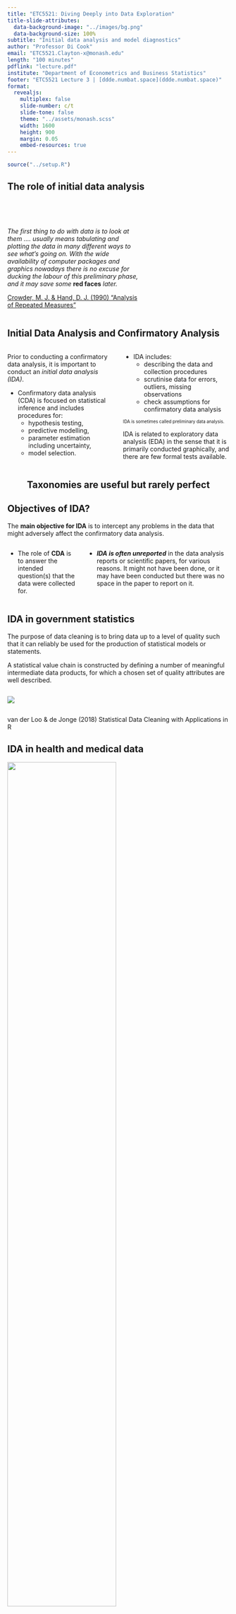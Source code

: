 ```yaml
---
title: "ETC5521: Diving Deeply into Data Exploration"
title-slide-attributes: 
  data-background-image: "../images/bg.png"
  data-background-size: 100%
subtitle: "Initial data analysis and model diagnostics"
author: "Professor Di Cook"
email: "ETC5521.Clayton-x@monash.edu"
length: "100 minutes"
pdflink: "lecture.pdf"
institute: "Department of Econometrics and Business Statistics"
footer: "ETC5521 Lecture 3 | [ddde.numbat.space](ddde.numbat.space)"
format:
  revealjs:
    multiplex: false
    slide-number: c/t
    slide-tone: false
    theme: "../assets/monash.scss"
    width: 1600
    height: 900
    margin: 0.05
    embed-resources: true
---
```


```r
source("../setup.R")
```

## The role of initial data analysis {background-image="images/crowder_and_hand.jpg" background-size="20%" background-position="95% 85%"}

::: {.column width=60%}
<br><br>

*The first thing to do with data is to [look at them]{.monash-blue2} .... usually means [tabulating]{.monash-blue2} and [plotting]{.monash-blue2} the data in many different ways to [see what’s going on]{.monash-blue2}. With the wide availability of computer packages and graphics nowadays there is no excuse for ducking the labour of this preliminary phase, and it may save some* [**red faces**]{.monash-red2} *later.*

[[Crowder, M. J. & Hand, D. J.  (1990) "Analysis of Repeated Measures"](https://doi.org/10.1201/9781315137421)]{.smallest}

:::

## Initial Data Analysis and Confirmatory Analysis

:::: {.columns}

::: {.column width=50%}

::: {.info}
Prior to conducting a [confirmatory data analysis]{.monash-black2}, it is important to conduct an [_initial data analysis (IDA)_]{.monash-orange2}. 
:::

::: {.fragment}
* [Confirmatory data analysis (CDA)]{.monash-blue2} is focused on statistical inference and includes procedures for:
  * hypothesis testing, 
  * predictive modelling,
  * parameter estimation including uncertainty,
  * model selection. 

:::  
:::

::: {.column width=50%}

::: {.fragment}

* [IDA]{.monash-orange2} includes:
  * describing the data and collection procedures
  * scrutinise data for errors, outliers, missing observations
  * check assumptions for confirmatory data analysis

::: {style="font-size: 70%;"}  
IDA is sometimes called [preliminary data analysis]{.monash-blue2}.
:::

::: 

::: {.fragment}
::: {.info}
IDA is related to exploratory data analysis (EDA) in the sense that it is primarily conducted graphically, and there are few formal tests available. 
:::
:::

:::
::::

## Taxonomies are useful but rarely perfect {.transition-slide .center style="text-align: center;"}

## Objectives of IDA?

::: {.info}
The [**main objective for IDA**]{.monash-blue2} is to intercept any problems in the data that might adversely affect the confirmatory data analysis. 
:::

::: {.columns width=60%}
* The role of **CDA** is to answer the intended question(s) that the data were collected for.

::: {.fragment}

* **_IDA is often unreported_** in the data analysis reports or scientific papers, for various reasons. It might not have been done, or it may have been conducted but there was no space in the paper to report on it. 
:::


:::


## IDA in government statistics {background-image="images/vanderloo_and_dejong.gif" background-size="15%" background-position="95% 85%"}


The purpose of [data cleaning]{.monash-blue2} is to bring data up to a level of quality such that it can reliably be used for the production of statistical models or statements.

A [statistical value chain]{.monash-blue2} is constructed by defining a number of meaningful intermediate data products, for which a chosen set of quality attributes are well described. 

:::: {.columns}
::: {.column width=99%}
<img src="images/stats-value-chain.png"> 
:::
::::

[van der Loo & de Jonge (2018) Statistical Data Cleaning with Applications in R]{.smaller}



## IDA in health and medical data {background-image="images/Huebner.Marianne_v2.jpg" background-size="15%" background-position="95% 5%"}

<img src="images/huebner.png" width="70%">

Huebner et al (2018)'s six steps of IDA: (1) Metadata setup, (2) [Data cleaning]{.monash-orange2}, (3) [Data screening]{.monash-orange2}, (4) [Initial  reporting]{.monash-orange2}, (5) Refining and updating the analysis plan, (6) Reporting IDA in documentation.

## Heed these words

:::: {.columns}
::: {.column width=50%}

::: {.info}
IDA prepares an analyst for CDA. One needs to be careful about NOT compromising the inference. 
:::

How do you compromise inference?

::: {.fragment style="font-size: 70%;"}
1. Change your inference or questions based on what you find in IDA.
2. Outlier removal or not. 
3. Missing value imputation choices.
4. Treatment of zeros. 
5. Handling of variable type, categorical temporal.
6. Lack of multivariate relationship checking, including subsets based on levels of categorical variables.
7. Choosing variables and observations.
:::

:::
::: {.column width=50%}

::: {.fragment}
How do you avoid these errors?

- Document ALL the IDA, using a reproducible analysis script.
- Pre-register your CDA plan, so that your CDA questions do not change.
- Decisions made on outlier removal, variable selection, recoding, sampling, handling of zeros have known affects on results, and are justifiable.

Insure yourself against accusations of [data snooping]{.monash-blue2}, data dredging, data fishing.
:::

:::

::::
## Data screening {.transition-slide .center style="text-align: center;"}



## Data screening 

:::: {.columns}

::: {.column width=50%}

::: {.info}
It's important to check how the data are [understood by the computer]{.monash-blue2}.
:::

that is, checking for _data type_: 

* Was the date read in as character?
* Was a factor read in as numeric?
:::    
::: {.column width=50%}
  
::: {.fragment}    
Also important for making inference is to know whether the [data supports making broader conclusions]{.monash-blue2}. How was the data collected? Is it clear what the [population of interest]{.monash-orange2} is, and that the data is a representative sample of this population?
:::

:::
::::

## Example: Checking the data type [(1/2)]{.smallest}

:::: {.columns}
::: {.column width=50%}
`lecture3-example.xlsx`

<center>
<img src="images/lecture3-example.png" width = "500px">
</center>

:::
::: {.column width=50%}

```r
library(readxl)
library(here)
df <- read_excel(here("data/lecture3-example.xlsx"))
df
```

- What problems are there with the computer's interpretation of [data type]{.monash-orange2}?
- What [context]{.monash-orange2} specific issues indicate incorrect computer interpretation?

:::
::::




## Example: Checking the data type [(2/2)]{.smallest}

:::: {.columns}
::: {.column width=50%}

```r
library(lubridate)
df <- read_excel(here("data/lecture3-example.xlsx"), 
                 col_types = c("text", 
                               "date", 
                               "text",
                               "numeric"))

df |> 
  mutate(id = as.factor(id),
         date = ydm(date)) |>
  mutate(
         day = day(date),
         month = month(date),
         year = year(date)) 
```

:::
::: {.column width=50%}

* `id` is now a `factor` instead of `integer`
* `day`, `month` and `year` are now extracted from the `date`
* Is it okay now?

::: {style="font-size: 70%;"}
::: {.fragment}
* In the United States, it's common to use the date format MM/DD/YYYY <a class="font_small black" href="https://twitter.com/statsgen/status/1257959369448161281">(gasps)</a>  while the rest of the world commonly uses DD/MM/YYYY or better still YYYY/MM/DD.
:::


::: {.fragment}

* It's highly probable that the dates are 1st-5th March and not 3rd of Jan-May.

:::

::: {.fragment}

* You can validate interpretation of temperature using [weather database](https://www.wunderground.com/history/monthly/us/ny/new-york-city/KLGA/date/2010-3).

:::
:::
:::
::::



## Example: Specifying the data type with R

:::: {.columns}
::: {.column width=50%}

* You can robustify your workflow by ensuring you have a check for the expected data type in your code.

```r
xlsx_df <- read_excel(here("data/lecture3-example.xlsx"),
                 col_types = c("text", "date", "text", "numeric"))  |> 
  mutate(id = as.factor(id), 
         date = as.character(date),
         date = as.Date(date, format = "%Y-%d-%m"))
```
:::
::: {.column width=50%}

* `read_csv` has a broader support for `col_types`


```r
csv_df <- read_csv(here::here("data/lecture3-example.csv"),
                 col_types = cols(
                      id = col_factor(),
                      date = col_date(format = "%m/%d/%y"),
                      loc = col_character(),
                      temp = col_double()))
```

* The checks (or coercions) ensure that even if the data are updated, you can have some confidence that any data type error will be picked up before further analysis.

:::
::::





## Example: Checking the data type with R 


You can have a quick glimpse of the data type with:


```r
dplyr::glimpse(xlsx_df)
dplyr::glimpse(csv_df)
```



## Example: Checking the data type visually

:::: {.columns}
::: {.column width=50%}

You can also visualise the data type with:

```r
library(visdat)
vis_dat(xlsx_df)
```

:::

::: {.column width=50%}

```r
library(inspectdf)
inspect_types(xlsx_df)  |> 
  show_plot()
```
:::
::::

## Data cleaning {.transition-slide .center style="text-align: center;"}

## Data cleaning [(1/2)]{.smallest}

Data quality checks should be one of the first steps in the data analysis to **_assess any problems with the data_**.

These include using [common or domain knowledge]{.monash-blue2} to check if the recorded data have sensible values. 

::: {.fragment}

* Are positive values, e.g. height and weight, recorded as positive values with a plausible range?
* If the data are counts, do the recorded values contain non-integer values?
* For compositional data, do the values add up to 100% (or 1)? If not, is that a measurement error or due to rounding? Or is another variable missing?
* Does the data contain only positives, ie disease occurrences, or warranty claims? If so, what would the no report group look like? 

:::


## Data cleaning [(2/2)]{.smallest}

In addition, numerical or graphical summaries may reveal that there is unwanted structure in the data, for example,

::: {style="font-size: 70%;"}    

::: {.fragment}

* Does the treatment group have different demographic characteristics to the control group? 
* Are the distributions similar between the or training and test sets?
* Are there sufficient measurements for each level of categorical variable, or across the range of numerical variables?

:::

::: {.fragment}

* Does the distribution of the data imply violations of assumptions for the CDA, such as
    - non-normality, 
    - discrete rather real-valued, or
    - different variance in different domains?

:::
:::

::: {.fragment}

[Data scrutinizing]{.monash-blue2} is a process that you get better at with practice and have familiarity with the domain area. 
    
:::



## Example: Checking the data quality

:::: {.columns}
::: {.column width=50%}

```r
#| echo: false
df2 <- read_csv(here("data/lecture3-example2.csv"),
    col_types = cols(id = col_factor(),
                     date = col_date(format = "%m/%d/%y"),
                     loc = col_character(),
                     temp = col_double()))
df2
```

:::
::: {.column width=50%}

* Numerical or graphical summaries or even just eye-balling the data helps to uncover some data quality issues.
* Any issues here?

::: {.fragment}
<br><br>

* There's a missing value in `loc`.
* Temperature is in Farenheit for New York but Celsius in Melbourne (you can validate this again using external sources).

:::

:::
::::



## Case study: World development indicators [(1/7)]{.smallest}

:::: {.columns}
::: {.column width=70%}

```r
options(width=80)
raw_dat <- read_csv(here("data/world-development-indicators.csv"), 
                    na = "..", n_max = 11935)
glimpse(raw_dat)
```

[World Development Indicators (WDI), sourced from the [World Bank Group (2019)](https://databank.worldbank.org/source/world-development-indicators/)]{.smallest}

:::
::: {.column width=30%}

<br><br>

- What are the data types?
- What are the variables?
- What are the observations?
- Is the data in tidy form?


:::
::::

## Case study: World development indicators [(2/7)]{.smallest}

:::: {.columns}
::: {.column width=60%}


```r
country_code_df <- raw_dat  |>
  distinct(`Country Name`, `Country Code`)  |>
  rename_all(janitor::make_clean_names)  |>
  left_join(
    countrycode::codelist |> select(iso3c, region, continent),
    by = c("country_code" = "iso3c")
  )  |>
  arrange(continent, region) 
```

::: {style="font-size: 70%;"}
```r
#| echo: false
options(width=80)
glimpse(country_code_df)

country_code_df |> count(continent)
country_code_df |> count(region)

```
:::
:::
::: {.column width=40%}

<br><br>

- How many countries are included
- How many continents, regions?
- Why are there NAs here?

::: {.fragment style="font-size: 70%;"}

```r
country_code_df |> filter(is.na(continent))
```

:::

:::
::::

## Case study: World development indicators [(3/7)]{.smallest}

:::: {.columns}
::: {.column width=60%}


```r
wdi_vars <- raw_dat  |>
  select(`Series Name`, `Series Code`) |>
  distinct() |>
  rename_all(janitor::make_clean_names) 
```

::: {style="font-size: 60%; overflow: auto; max-height: 650px;"}

<br>

```r
#| echo: false
wdi_vars |> gt::gt()
```
:::

:::
::: {.column width=40%}


- Analysis will use the short name (`series_code`) for variables. 

- Store full variable name (`series_name`) and short name (`series_code`) in a separate table.

- The `series_code` will be used as the key whenever the full name is needed.


:::
::::

## Case study: World development indicators [(4/7)]{.smallest}

:::: {.columns}
::: {.column width=50%}


```r
wdi <- raw_dat  |>
  select(`Country Code`, `Series Code`, `1969 [YR1969]`:`2018 [YR2018]`) |>
  rename_all(janitor::make_clean_names) |>
  pivot_longer(x1969_yr1969:x2018_yr2018,
               names_to = "year", 
               values_to = "value") |>
  mutate(year = as.numeric(str_sub(year, 2, 5)) ) |>
  pivot_wider(names_from = series_code,
              values_from = value)

wdi2017 <- wdi  |> filter(year == 2017)
```

- Organise data into tidy form
- Check missing value distribution

:::
::: {.column width=50%}

```r
#| fig-width: 8
#| fig-height: 6
#| echo: false
vis_miss(wdi, sort_miss = TRUE)
```


:::
::::

## Case study: World development indicators [(5/7)]{.smallest}

:::: {.columns}
::: {.column width=20%}

Check missings by 

- variable
- country

:::
::: {.column width=50%}

```r
#| fig-width: 8
#| fig-height: 6
#| echo: false
gg_miss_var(wdi, show_pct=TRUE)
```


:::
::: {.column width=30%}

```r
#| echo: false
#| fig-width: 2
#| fig-height: 8
#| out-width: 100%
wdi_cnt_miss <- wdi |> 
  filter(!is.na(country_code)) |>
  bind_shadow() |>
  select(country_code, year,
         SP.ADO.TFRT_NA:SP.URB.GROW_NA) |>
  pivot_longer(SP.ADO.TFRT_NA:SP.URB.GROW_NA,
               names_to="var",
               values_to="value") |>
  group_by(country_code) |>
  count(value) |>
  mutate(value = fct_recode(value, 
                            miss="NA",
                            not="!NA")) |>
  pivot_wider(names_from = value, values_from = n) |>
  mutate(p_miss = miss/(miss+not)) |>
  select(country_code, p_miss)
wdi_cnt_p <- wdi_cnt_miss |> 
  ggplot(aes(x=1, y=p_miss, 
             label=country_code)) +
  geom_quasirandom() +
  ylim(c(0,1)) + ylab("Prop miss") 
ggplotly(wdi_cnt_p)
```

:::
::::

## Case study: World development indicators [(6/7)]{.smallest}

:::: {.columns}
::: {.column width=50%}


Look at Costa Rica (CRI), most complete country

```r
#| fig-width: 8
#| fig-height: 6
#| echo: false
wdi_cri <- wdi |>
  filter(country_code == "CRI")
vis_miss(wdi_cri, sort_miss=TRUE)
```
:::
::: {.column width=50%}

To illustrate imputation, we'll show one of the variables, that is relatively complete.

```r
#| fig-width: 6
#| fig-height: 3
#| echo: false
wdi_cri_p <- wdi_cri |>
  ggplot(aes(x=year, y=SE.PRM.CMPT.ZS)) +
  geom_miss_point() +
  theme(aspect.ratio=0.5, 
        legend.position = "none") 
wdi_cri_p
```

Impute a few temporal missings using nearest neighbours.

:::
:::


## Case study: World development indicators [(6/7)]{.smallest}

:::: {.columns}
::: {.column width=50%}

Missings imputed using `imputeTS` using the moving average method. 

```r
#| fig-width: 6
#| fig-height: 3
#| echo: false
library(imputeTS)

wdi_cri_v1 <- wdi_cri |>
  mutate(SE.PRM.CMPT.ZS = na_ma(SE.PRM.CMPT.ZS))

wdi_cri_v1  |>
  ggplot(aes(x=year, y=SE.PRM.CMPT.ZS)) +
  geom_point() +
  geom_smooth(se=F, colour="#D55E00") +
  theme(aspect.ratio=0.5) 
```

:::
::: {.column width=50%}

- Don't have to impute before scrutinizing data
- What are these numbers supposed to be?

`SE.PRM.CMPT.ZS` is "Primary completion rate, total (% of relevant age group)"


[Do we have any problems?]{.monash-orange2}

::: {.fragment}
Yes. The explanation of the variable suggests the numbers should range between 0-100.

:::


:::
:::

## 📋 Summary of the process 

The steps we took roughly followed these:

<center>
```r
#| echo: false
DiagrammeR::grViz("digraph {
  graph [layout = circo, rankdir = TB]
  
  node [shape = rectangle, 
  fontname = 'Helvetica']        
  rec1 [label = 'Input data', 
  fontname = 'Helvetica']
  rec2 [label = 'Tidy data', 
  fontname = 'Helvetica']
  rec3 [label = 'Data screening', 
  fontname = 'Helvetica']
  rec4 [label = 'Data cleaning', 
  fontname = 'Helvetica']
  rec5 [label = 'Impute missings', 
  fontname = 'Helvetica']
  rec6 [label = 'Valid data', 
  fontname = 'Helvetica']

  # edge definitions with the node IDs
  rec1 -> rec2 -> rec3 -> rec4 -> rec5  
  rec5 -> rec3 
  rec3 -> rec6
  }",
  height = 300,
  width = 500
  )
```
</center>

At the end of this stage we would have:

- 3 tables of data: country name/code, variables name/key, time series of multiple variables for many countries
- What would you like to learn from this data? What sort of models might be fitted? What types of hypotheses might be tested?
- Have we done anything that might have compromised the later analysis?

## Data collection {.transition-slide .center style="text-align: center;"}


## Case study: Employment Data in Australia [(1/3)]{.smallest}

Below is the data from ABS that shows the total number of people employed in a given month from February 1976 to December 2019 using the original time series.

<br>

```r
#| echo: false
#| eval: false
# Note: because this downloads data
# run it once, and save the result so 
# data server isn't overloaded
library(readabs)
employed <- read_abs(series_id = "A84423085A")  |> 
  mutate(month = lubridate::month(date),
         year = lubridate::year(date))  |> 
  #filter(year != "2020")  |> 
  select(date, month, year, value) 
save(employed, file="../data/employed.rda")
```


```r
load(here("data/employed.rda"))
glimpse(employed)
```

[Australian Bureau of Statistics, Labour force, Australia, [Table 01](https://www.abs.gov.au/AUSSTATS/abs@.nsf/DetailsPage/6202.0Jul%202020?OpenDocument). Labour force status by Sex, Australia - Trend, Seasonally adjusted and Original]{.smallest}


## Case study:  Employment Data in Australia [(2/3)]{.smallest}

:::: {.columns}
::: {.column width=40%}
Do you notice anything?

```r
#| label: unemp
#| echo: false
#| fig-width: 5
#| fig-height: 8
#| out-width: 70%
employed |> 
  filter(between(year, 2009, 2019)) |>
  mutate(year = factor(year)) |>
  ggplot(aes(month, value, color = year)) + 
  geom_line() + 
  ylab("employed ('000)") +
  scale_x_continuous("month", breaks=seq(1, 12, 1)) +
  scale_color_viridis_d("") +
  theme(aspect.ratio = 1.5,
        legend.position = "bottom")
```

:::
::: {.column width=60%}

::: {.fragment}
Why do you think the number of people employed is going up each year?

:::
::: {.fragment}

* Australian population is **25.39 million** in 2019
* 1.5% annual increase in population
* Vic population is 6.681 million (Sep 2020) - 26%
* NSW population is 8.166 (Sep 2020) - 32%

:::
:::
::::

## Case study:  Employment Data in Australia [(3/3)]{.smallest}

:::: {.columns}
::: {.column width=50%}

* There's a suspicious change in August numbers from 2014.

```r
#| echo: false
employed  |> 
  filter(month %in% 8:9)  |> 
  pivot_wider(year, names_from = month)  |> 
  mutate(diff = `9` - `8`)  |> 
  ggplot(aes(year, diff)) + 
  geom_point() + 
  geom_line(group = 1) +
  guides(x = guide_axis(n.dodge = 2)) + 
  labs(y = "Difference (Sep - Aug)") +
  theme(aspect.ratio=0.5)
```


:::
::: {.column width=50%}

::: {.fragment}


* A potential explanation for this is that there was a _change in the survey from 2014_. 


See discussion on this at  [Hyndsight blog (10 October 2014)](https://robjhyndman.com/hyndsight/abs-seasonal-adjustment-2/).

:::

:::
::::


## Case study: 2014 Data Mining Cup winners 

<center>
![](images/orderDate_itemID.png){width=950}
</center>

Ugly plot of all observations provided in training sample, with response variable in colour, and test sample to predict. 

[What does this tell you about the test sample?]{.monash-orange2}

## Case study: french fries/hot chips [(1/2)]{.smallest}

:::: {.columns}
::: {.column width=50%}
```r
#| echo: false
options(width=50)
load(here::here("data/french_fries.rda"))
glimpse(french_fries)
```
:::
::: {.column width=50%}

10 week sensory experiment, 12 individuals assessed taste of french fries on several scales (how potato-y, buttery, grassy, rancid, paint-y do they taste?), fried in one of 3 different oils, replicated twice. 

- [Is the design complete?]{.monash-blue2}
- Are replicates like each other?
- How do the ratings on the different scales differ?
- Are raters giving different scores on average?
- Do ratings change over the weeks?

:::
::::

## Case study: french fries/hot chips [(2/2)]{.smallest}

:::: {.columns}
::: {.column width=50%}

- Is the design complete?

```r
french_fries |> count(subject)
```

:::
::: {.column width=50%}

::: {.fragment style="font-size: 90%;"}

```r
french_fries |> count(time)
french_fries |> count(treatment)
french_fries |> count(rep)
```
:::

:::
::::

## Case study: Warranty claims 

:::: {.columns}
::: {.column width=50%}

```r
#| echo: false
warranty <- read_csv(here("data/warranty-kaggle.csv"))
warranty |>
  filter(Product_type == "TV") |>
  select(Region:Consumer_profile,
         TV_2001_Issue:TV_2003_Issue,
         Claim_Value:Purpose) |>
  glimpse()
```

- `TV_2001_Issue`: failure of power supply
- `TV_2002_Issue`: failure of inverter
- `TV_2003_Issue`: failure of motherboard

:::
::: {.column width=50%}

![](https://www.googleapis.com/download/storage/v1/b/kaggle-user-content/o/inbox%2F3865869%2Fb414420c7f771389e7e02a430baa1f2a%2Fwarranty.jpg?generation=1572876932978862&alt=media)

- What is the population that this data is measuring?
- What is not measured?

::: {.fragment}

```r
#| echo: false
set.seed(635)
warranty |> 
  filter(Product_type == "TV") |> 
  count(City, sort=TRUE) |> 
  slice_sample(n=2)
```

[Can we say that Delhi has fewer problems with TVs than Bangalore?]{.monash-orange2}

:::

:::
::::

[[Source: ExcelR Projects. (2019). Warranty Claims. Kaggle.](https://www.kaggle.com/competitions/warranty-claims)]{.smallest}

## 📋 Summary of checks for data collection

✅ Has the collection process been consistent?

✅ Does the set to be predicted match the training set?

✅ Is the experimental design correctly applied?

✅ Have treatments been appropriately *randomised* or assigned comprehensively across subjects? 

✅ What is the population that the collected data describes?

✅ If the data is observational, can you group them into comparison sets?

## Imputing missing values {.transition-slide .center style="text-align: center;"}

## Example 1: Olympic medals 

:::: {.columns}
::: {.column width=50%}

```r
#| echo: false
library(VGAM)
data(olym12)
olym12 |> select(country, totalmedal) |>
  arrange(desc(totalmedal)) 
```

<br><br>
Is the average number of medals equal to `r round(sum(olym12$totalmedal), 2)`/`r nrow(olym12)` =  `r round(mean(olym12$totalmedal), 2)`?

:::
::: {.column width=50%}

::: {.fragment}

[What is missing?]{.monash-orange2}

:::

::: {.fragment}

What is the correct average number of medals?
:::

::: {.fragment}

`r round(sum(olym12$totalmedal), 2)`/204 =  `r round(sum(olym12$totalmedal)/204, 2)`

<br><br>
[Working out what is missing can be hard!]{.monash-blue2}
:::

:::
::::

## Example 2: El Nino

:::: {.columns}
::: {.column width=50%}
[Explore missings]{.monash-blue2}

- plotting on edge of plots, or
- using simple imputation like mean 

```r
oceanbuoys |>
  ggplot(aes(x=air_temp_c, y=humidity)) +
  geom_miss_point()
```

:::

::: {.column width=50%}
[Impute and check]{.monash-blue2}

- Impute using regression or simulation
- Check distribution relative to complete cases

::: {style="font-size: 70%;"}

```r
#| code-fold: true
library(simputation)
ocean_imp_yr <- oceanbuoys %>%
  bind_shadow() %>%
  impute_lm(air_temp_c ~ wind_ew + wind_ns + year + longitude + latitude) %>%
  impute_lm(humidity ~  wind_ew + wind_ns + year + longitude + latitude) %>%
  impute_lm(sea_temp_c ~  wind_ew + wind_ns + year + longitude + latitude) %>%
  add_label_shadow()

ggplot(ocean_imp_yr,
       aes(x = air_temp_c,
           y = humidity,
           color = any_missing)) + 
  geom_point() +
  theme(legend.title = element_blank())
```

:::

:::
::::

## Validators {.transition-slide .center style="text-align: center;"}

Automating some checks

## Case study:  Dutch supermarket revenue and cost [(1/3)]{.smallest}

* Data contains the revenue and cost (in Euros) for 60 supermarkets 
* Data has been anonymised and distorted

```r
data("SBS2000", package = "validate")
dplyr::glimpse(SBS2000)
```



## Case study:  Dutch supermarket revenue and cost [(2/3)]{.smallest}

* Checking for completeness of records

```r
library(validate)
rules <- validator(
          is_complete(id),
          is_complete(id, turnover),
          is_complete(id, turnover, profit))
out <- confront(SBS2000, rules)
summary(out)
```



## Case study:  Dutch supermarket revenue and cost [(3/3)]{.smallest}

* Sanity check derived variables

```r
library(validate)
rules <- validator(
    total.rev - profit == total.costs,
    turnover + other.rev == total.rev,
    profit <= 0.6 * total.rev
)
out <- confront(SBS2000, rules)
summary(out)
```





## IDA for hypothesis testing {.transition-slide .center style="text-align: center;"}


## Hypothesis testing [(1/3)]{.smallest}

- State the hypothesis (pair), e.g. $H_o: \mu_1 = \mu_2$ vs $H_a: \mu_1 < \mu_2$. 
- Test statistic depends on [assumption about the distribution]{.monash-blue2}, e.g. 
    - $t$-test will assume that distributions are [_normal_]{.monash-blue2}, or small departures from if we have a large sample. 
    - two-sample might assume both groups have the [_same variance_ ]{.monash-blue2}

::: {style="font-size: 70%;"}    
- Steps to complete: 
    - Compute the test statistic
    - Measure it against a standard distribution
    - If it is extreme, $p$-value is small, decision is to reject $H_o$
    - $p$-value is the probability of observing a value as large as this, or large, assuming $H_o$ is true.
:::

## Example 1: Checking variance and distribution [(2/3)]{.smallest}

:::: {.columns}

::: {.column width=50%}

::: {style="font-size: 70%;"}    

```r
#| code-fold: true
data(sleep)
ggplot(sleep, aes(x=group, y=extra)) + 
  geom_boxplot() +
  geom_point(colour="#D55E00")
```

:::

[Cushny, A. R. and Peebles, A. R. (1905) The action of optical isomers: II hyoscines. The Journal of Physiology 32, 501–510.]{.smallest}

:::

::: {.column width=50%}

::: {.fragment}
Few observations. Nothing strongly suggests violation of normality and spread of points is similar for each group.

```r
tt <- with(sleep,
     t.test(extra[group == 1],
            extra[group == 2], 
            paired = TRUE))
tt
```

:::

:::
::::


## Example 2:  Checking distribution and variance [(3/3)]{.smallest} 

:::: {.columns}

::: {.column width=50%}

::: {style="font-size: 70%;"}    

```r
#| code-fold: true
InsectSprays  |> 
  ggplot(aes(x=fct_reorder(spray, count), 
             y=count)) + 
  geom_jitter(width=0.1, height=0, colour="#D55E00", size=3, alpha=0.8) +
  xlab("") 
```

:::

Is it plausible that the samples are from a normal population? Do they have equal variance?
:::

::: {.column width=50%}

::: {.fragment}

```r
fm1 <- aov(count ~ spray, data = InsectSprays)
summary(fm1)
```

What hypothesis being tested? What would the decision be?
:::

::: {.fragment}
Why does [equal variance matter]{.monash-orange2} in this test?
:::

:::
::::

## IDA for inferential modeling {.transition-slide .center style="text-align: center;"}


## Linear models [(1/3)]{.smallest}

:::: {.columns}

::: {.column width=50%}

::: {style="font-size: 70%;"}    

```r
#| code-fold: true
#| out-width: 80%
library(tidyverse)
library(broom)
ggplot(cars, aes(speed, dist)) + 
  geom_point() + 
  geom_smooth(method = "lm", se = FALSE)
```


$$y_i = \beta_0 + \beta_1 x_i + e_i$$

Assumptions:

- Form is [linear]{.monash-blue2}
- Error is normally distributed around 0
:::
:::

::: {.column width=50%}

Check using [residual plots]{.monash-blue2}

::: {style="font-size: 70%;"}    

```r
#| code-fold: true
#| fig-height: 3
#| fig-width: 6
cars_model <- lm(dist ~ speed, data = cars)
cars_fit <- augment(cars_model)

cars_p1 <- ggplot(cars_fit, aes(x=.fitted, 
                                y=.resid)) + 
  geom_hline(yintercept = 0, colour="grey70") +
  geom_point() 
cars_p2 <- ggplot(cars_fit, aes(x=.resid)) +
  geom_density()
cars_p1 + cars_p2 + plot_layout(ncol=2)
```

:::
:::
::::


## Linear models [(2/3)]{.smallest}

:::: {.columns}

::: {.column width=50%}

::: {style="font-size: 70%;"}    

Data and loess smoother

```r
#| code-fold: true
#| out-width: 80%
ggplot(diamonds, aes(carat, price)) + 
  geom_point(alpha = 0.2) + 
  geom_smooth(se=F)
```

- Form is [not linear]{.monash-blue2}!
- Also, insufficient data on large diamonds.

:::
:::

::: {.column width=50%}

[Fix 1: fit polynomial form]{.monash-blue2}

::: {style="font-size: 70%;"}    

$$y_i = \beta_0 + \beta_1 x_i + \beta_2 x_i^2 + e_i.$$


```r
#| code-fold: true
#| fig-height: 4
#| fig-width: 8
diamonds_sub <- diamonds |>
  filter(carat < 3)

diamonds_model <- lm(price ~ poly(carat, 2),
                     data=diamonds_sub)
diamonds_fit <- diamonds_sub |>
  mutate(.fitted = diamonds_model$fitted.values, 
         .resid = diamonds_model$residuals)

diamonds_p1 <- ggplot(diamonds_fit) +
  geom_point(aes(x=carat, y=price)) +
  geom_point(aes(x=carat, y=.fitted),
             colour="#D55E00")
diamonds_p2 <- ggplot(diamonds_fit, 
                      aes(x=.fitted, 
                          y=.resid)) + 
  geom_hline(yintercept = 0, colour="grey70") +
  geom_point() 
diamonds_p1 + diamonds_p2 + plot_layout(ncol=2)
```

::: {.fragment}
Form is not quadratic, continue to [explore additional polynomial terms]{.monash-blue2}.
:::

:::
:::
::::

## Linear models [(3/3)]{.smallest}

:::: {.columns}

::: {.column width=50%}

::: {style="font-size: 70%;"}    

Data and loess smoother

```r
#| code-fold: true
#| out-width: 80%
ggplot(diamonds, aes(carat, price)) + 
  geom_point(alpha = 0.2) + 
  geom_smooth(se=F)
```

- Form is [not linear]{.monash-blue2}!
- Also, insufficient data on large diamonds.

:::
:::

::: {.column width=50%}

[Fix 2: linearise]{.monash-blue2}

::: {style="font-size: 70%;"}    

The [log transformation of both variables]{.monash-orange2} linearises the relationship, so that a simple linear model can be used, and can correct heteroskedasticity. 

```r
#| code-fold: true
ggplot(diamonds_sub, aes(carat, price)) + 
  geom_point(alpha = 0.2) + 
  geom_smooth(method = lm) +
  scale_x_log10() +
  scale_y_log10() 
```

:::
:::
::::

## Cautions

* Notice that there was _**no formal statistical inference**_ when trying to determine an appropriate model form.

::: {.info}
Discarded models are hardly ever reported. Consequently, majority of reported statistics give a distorted view and it's important to [remind yourself what might _**not**_ be reported]{.monash-orange2}.
:::

## Summary

:::: {.columns}

::: {.column width=50%}

- IDA is a model-focused exploration to support a CDA with:
    -  data description and collection
    -  data quality checking, and
    -  checking assumptions
    -  model fit without any formal statistical inference.
- IDA is part of EDA, even when no CDA is planned.    
- IDA may never see the limelight BUT it [forms the foundation that the main analysis]{.monash-blue2} is built upon. [Document it! Do it well!]{.monash-orange2}

:::

::: {.column width=50%}

::: {style="font-size: 70%;"}

> *The Census Bureau tabulates same-sex couples in both the American Community Survey (ACS) and the Decennial Census. Two questions are used to identify same-sex couples: relationship and sex. The agency follows edit rules that are used to change data values for seemingly contradictory answers. The edit rules for combining information from relationship and sex have evolved since the category of unmarried partner was added in 1990. In that census, if a household consisted of a married couple and both spouses reported the same sex, the relationship category remained husband or wife, but the sex of the partner who reported being a spouse to the householder was changed.* [[Humans all the way down](https://theory4ida.github.io/tmcf/posts/03-cultures/)]{.smallest}
:::

::: {.fragment}

::: {.info}
Human actions are ubiquitous in every part of data analysis! The most objective methods often have had subjective actions before and after. 
:::

:::

:::

::::



## Further reading

- Huebner et al (2018) [A Contemporary Conceptual Framework for Initial Data Analysis](https://muse.jhu.edu/article/793379/pdf)
- Huebner et al (2020) [Hidden analyses](https://bmcmedresmethodol.biomedcentral.com/articles/10.1186/s12874-020-00942-y)
- Chatfield (1985) The Initial Examination of Data. *Journal of the Royal Statistical Society. Series A (General)* **148** <Br>
- Cox & Snell (1981) Applied Statistics. *London: Chapman and Hall.*
- van der Loo and de Jonge (2018). Statistical Data Cleaning with Applications in R. John Wiley and Sons Ltd.
- Hyndman (2014) [Explaining the ABS unemployment fluctuations](https://robjhyndman.com/hyndsight/abs-seasonal-adjustment-2/)

